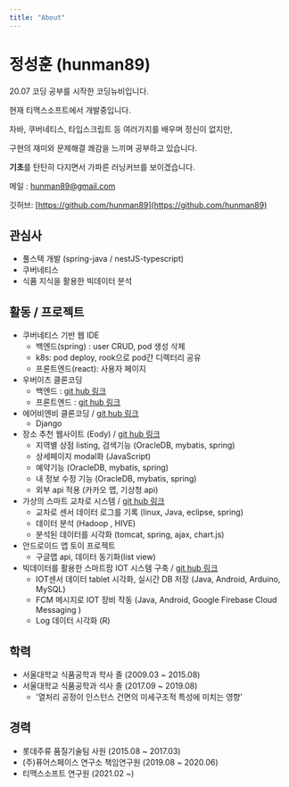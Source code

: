 ```yaml
---
title: "About"
---
```


# 정성훈 (hunman89)

​20.07 코딩 공부를 시작한 코딩뉴비입니다.

​현재 티맥스소프트에서 개발중입니다.

자바, 쿠버네티스, 타입스크립트 등 여러가지를 배우며 정신이 없지만,

구현의 재미와 문제해결 쾌감을 느끼며 공부하고 있습니다.

​**기초**를 탄탄히 다지면서 가파른 러닝커브를 보이겠습니다.

메일 : hunman89@gmail.com

깃허브: [https://github.com/hunman89](https://github.com/hunman89)

## 관심사

- 풀스택 개발 (spring-java / nestJS-typescript)
- 쿠버네티스
- 식품 지식을 활용한 빅데이터 분석

## 활동 / 프로젝트

- 쿠버네티스 기반 웹 IDE
  - 백엔드(spring) : user CRUD, pod 생성 삭제
  - k8s: pod deploy, rook으로 pod간 디렉터리 공유
  - 프론트엔드(react): 사용자 페이지
- 우버이츠 클론코딩
  - 백엔드 : [git hub 링크](https://github.com/hunman89/nuber-eats-backend)
  - 프론트엔드 : [git hub 링크](https://github.com/hunman89/nuber-eats-frontend)
- 에어비엔비 클론코딩 / [git hub 링크](https://github.com/hunman89/airbnb-clone)
  - Django
- 장소 추천 웹사이트 (Eody) / [git hub 링크](https://github.com/socialDe/Eody)
  - 지역별 상점 listing, 검색기능 (OracleDB, mybatis, spring)
  - 상세페이지 modal화 (JavaScript)
  - 예약기능 (OracleDB, mybatis, spring)
  - 내 정보 수정 기능 (OracleDB, mybatis, spring)
  - 외부 api 적용 (카카오 맵, 기상청 api)
- 가상의 스마트 교차로 시스템 / [git hub 링크](https://github.com/hunman89/smartcross-bigdata)
  - 교차로 센서 데이터 로그를 기록 (linux, Java, eclipse, spring)
  - 데이터 분석 (Hadoop , HIVE)
  - 분석된 데이터를 시각화 (tomcat, spring, ajax, chart.js)
- 안드로이드 앱 토이 프로젝트
  - 구글맵 api, 데이터 동기화(list view)
- 빅데이터를 활용한 스마트팜 IOT 시스템 구축 / [git hub 링크](https://github.com/multicampus-3rdparty)
  - IOT센서 데이터 tablet 시각화, 실시간 DB 저장 (Java, Android, Arduino, MySQL)
  - FCM 메시지로 IOT 장비 작동 (Java, Android, Google Firebase Cloud Messaging )
  - Log 데이터 시각화 (R)

## 학력

- 서울대학교 식품공학과 학사 졸 (2009.03 ~ 2015.08)
- 서울대학교 식품공학과 석사 졸 (2017.09 ~ 2019.08)
  - '열처리 공정이 인스턴스 건면의 미세구조적 특성에 미치는 영향'

## 경력

- 롯데주류 품질기술팀 사원 (2015.08 ~ 2017.03)
- (주)퓨어스페이스 연구소 책임연구원 (2019.08 ~ 2020.06)
- 티맥스소프트 연구원 (2021.02 ~)
